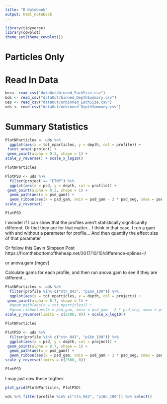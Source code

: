 ```yaml
---
title: "R Notebook"
output: html_notebook
---
```


```r
library(tidyverse)
library(cowplot)
theme_set(theme_cowplot())
```


# Particles Only

# Read In Data

```r
bes<- read_csv("dataOut/binned_EachSize.csv")
bds <- read_csv("dataOut/binned_DepthSummary.csv")
ues <- read_csv("dataOut/unbinned_EachSize.csv")
uds <- read_csv("dataOut/unbinned_DepthSummary.csv")
```


# Summary Statistics
```r
PlotNParticles <- uds %>% 
  ggplot(aes(x = tot_nparticles, y = depth, col = profile)) +
 facet_wrap(~project) +
 geom_point(alpha = 0.3, shape = 1) +
scale_y_reverse() + scale_x_log10()

PlotNParticles
```



```r
PlotPSD <- uds %>% 
  filter(project == "ETNP") %>%
  ggplot(aes(x = psd, y = depth, col = profile)) +
 geom_point(alpha = 0.3, shape = 1) +
  geom_path(aes(x = psd_gam)) + 
  geom_ribbon(aes(x = psd_gam, xmin = psd_gam - 2 * psd_seg, xmax = psd_gam + 2 * psd_seg), alpha = 0.1) +
scale_y_reverse()

PlotPSD
```

I wonder if I can show that the profiles aren't statistically significanlty different. Or that they are for that matter...
I think in that case, I run a gam with and without a parameter for profile...
And then quantify the effect size of that parameter

Or follow this Gavin Simpson Post
https://fromthebottomoftheheap.net/2017/10/10/difference-splines-i/

or 
anova.gam {mgcv}

Calculate gams for each profile, and then run anova.gam to see if they are different...

```r
PlotNParticles <- uds %>% 
  filter(profile %in% c("stn_043", "p16n_100")) %>%
  ggplot(aes(x = tot_nparticles, y = depth, col = project)) +
 geom_point(alpha = 0.7, shape = 1) +
  #geom_path(aes(x = tot_nparticles)) +
  #geom_ribbon(aes(x = psd_gam, xmin = psd_gam - 2 * psd_seg, xmax = psd_gam + 2 * psd_seg), alpha = 0.1) +
scale_y_reverse(limits = c(2500, 0)) + scale_x_log10()

PlotNParticles
```

```r
PlotPSD <- uds %>% 
  filter(profile %in% c("stn_043", "p16n_100")) %>%
  ggplot(aes(x = psd, y = depth, col = project)) +
 geom_point(alpha = 0.7, shape = 1) +
  geom_path(aes(x = psd_gam)) +
  geom_ribbon(aes(x = psd_gam, xmin = psd_gam - 2 * psd_seg, xmax = psd_gam + 2 * psd_seg), alpha = 0.1) +
scale_y_reverse(limits = c(2500, 0)) 

PlotPSD
```

I may just cow these togther.

```r
plot_grid(PlotNParticles, PlotPSD)
```

```r
uds %>% filter(profile %in% c("stn_043", "p16n_100")) %>% select()
```

